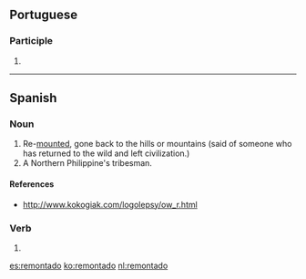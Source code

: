 ==Portuguese==

===Participle===
{{head|pt|past participle}}

# {{inflection of|remontar||past|part|lang=pt}}

----

==Spanish==

===Noun===
{{es-noun|m}}

# Re-[[mount]]ed, gone back to the hills or mountains (said of someone who has returned to the wild and left civilization.)
# A Northern Philippine's tribesman.

====References====
* http://www.kokogiak.com/logolepsy/ow_r.html

===Verb===
{{es-past participle|remontad}}

# {{es-verb form of|ending=ar|mood=past participle|gender=m|number=s|remontar}}

[[es:remontado]]
[[ko:remontado]]
[[nl:remontado]]